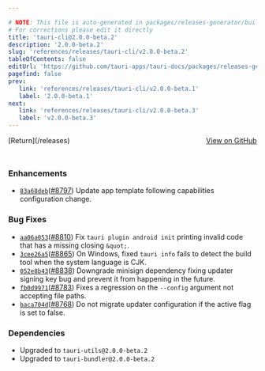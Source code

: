 ```yaml
---

# NOTE: This file is auto-generated in packages/releases-generator/build.ts
# For corrections please edit it directly
title: 'tauri-cli@2.0.0-beta.2'
description: '2.0.0-beta.2'
slug: 'references/releases/tauri-cli/v2.0.0-beta.2'
tableOfContents: false
editUrl: 'https://github.com/tauri-apps/tauri-docs/packages/releases-generator/build.ts'
pagefind: false
prev:
   link: 'references/releases/tauri-cli/v2.0.0-beta.1'
   label: '2.0.0-beta.1'
next:
   link: 'references/releases/tauri-cli/v2.0.0-beta.3'
   label: 'v2.0.0-beta.3'
---
```


<div style="margin-bottom:3rem; display: flex; justify-content: space-between; align-items: center"><span>[Return](/releases)</span><span><a href="https://github.com/tauri-apps/tauri/releases/tag/tauri-cli-v2.0.0-beta.2">View on GitHub</a></span></div>

### Enhancements

- [`83a68deb`](https://www.github.com/tauri-apps/tauri/commit/83a68deb5676d39cd4728d2e140f6b46d5f787ed)([#8797](https://www.github.com/tauri-apps/tauri/pull/8797)) Update app template following capabilities configuration change.

### Bug Fixes

- [`aa06a053`](https://www.github.com/tauri-apps/tauri/commit/aa06a0534cf224038866e0ddd6910ea873b2574d)([#8810](https://www.github.com/tauri-apps/tauri/pull/8810)) Fix `tauri plugin android init` printing invalid code that has a missing closing `&quot;`.
- [`3cee26a5`](https://www.github.com/tauri-apps/tauri/commit/3cee26a58ab44639a12c7816f4096655daa327a4)([#8865](https://www.github.com/tauri-apps/tauri/pull/8865)) On Windows, fixed `tauri info` fails to detect the build tool when the system language is CJK.
- [`052e8b43`](https://www.github.com/tauri-apps/tauri/commit/052e8b4311d9f0f963a2866163be27bfd8f70c60)([#8838](https://www.github.com/tauri-apps/tauri/pull/8838)) Downgrade minisign dependency fixing updater signing key bug and prevent it from happening in the future.
- [`fb0d9971`](https://www.github.com/tauri-apps/tauri/commit/fb0d997117367e3387896bcd0fba004579475c40)([#8783](https://www.github.com/tauri-apps/tauri/pull/8783)) Fixes a regression on the `--config` argument not accepting file paths.
- [`baca704d`](https://www.github.com/tauri-apps/tauri/commit/baca704d4b5fae239fc320d10140f35bd705bfbb)([#8768](https://www.github.com/tauri-apps/tauri/pull/8768)) Do not migrate updater configuration if the active flag is set to false.

### Dependencies

- Upgraded to `tauri-utils@2.0.0-beta.2`
- Upgraded to `tauri-bundler@2.0.0-beta.2`

